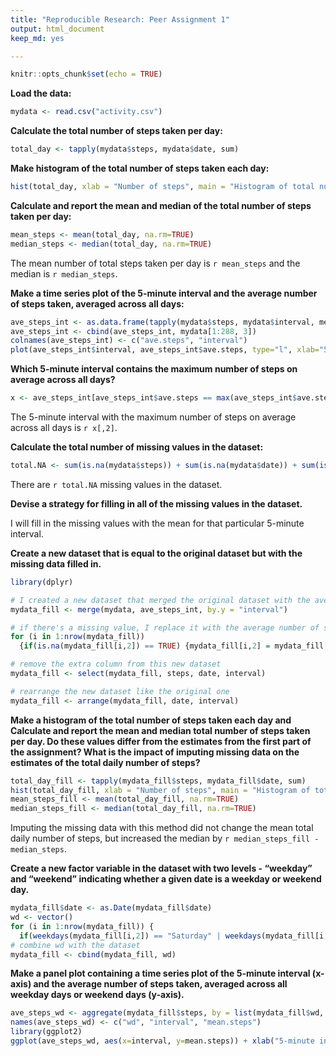 ---
title: "Reproducible Research: Peer Assignment 1"
output: html_document
keep_md: yes

---

```{r setup, include=FALSE}
knitr::opts_chunk$set(echo = TRUE)
```

**Load the data:**

```{r}
mydata <- read.csv("activity.csv")

```

**Calculate the total number of steps taken per day:**

```{r}
total_day <- tapply(mydata$steps, mydata$date, sum)

```

**Make histogram of the total number of steps taken each day:**

```{r}
hist(total_day, xlab = "Number of steps", main = "Histogram of total number of steps per day")
```

**Calculate and report the mean and median of the total number of steps taken per day:**

```{r}
mean_steps <- mean(total_day, na.rm=TRUE)
median_steps <- median(total_day, na.rm=TRUE)

```

The mean number of total steps taken per day is `r mean_steps` and the median is `r median_steps`.

**Make a time series plot of the 5-minute interval and the average number of steps taken, averaged across all days:**
```{r}
ave_steps_int <- as.data.frame(tapply(mydata$steps, mydata$interval, mean, na.rm=TRUE))
ave_steps_int <- cbind(ave_steps_int, mydata[1:288, 3])
colnames(ave_steps_int) <- c("ave.steps", "interval")
plot(ave_steps_int$interval, ave_steps_int$ave.steps, type="l", xlab="5-minute interval", ylab="Number of steps", main = "Average number of steps per 5-minute interval")
```

**Which 5-minute interval contains the maximum number of steps on average across all days?**
```{r}
x <- ave_steps_int[ave_steps_int$ave.steps == max(ave_steps_int$ave.steps), ]

```

The 5-minute interval with the maximum number of steps on average across all days is `r x[,2]`.


**Calculate the total number of missing values in the dataset:**
```{r}
total.NA <- sum(is.na(mydata$steps)) + sum(is.na(mydata$date)) + sum(is.na(mydata$interval))

```

There are `r total.NA` missing values in the dataset.

**Devise a strategy for filling in all of the missing values in the dataset.**

I will fill in the missing values with the mean for that particular 5-minute interval.

**Create a new dataset that is equal to the original dataset but with the missing data filled in.**
```{r}
library(dplyr)

# I created a new dataset that merged the original dataset with the average steps by interval dataset.
mydata_fill <- merge(mydata, ave_steps_int, by.y = "interval")

# if there's a missing value, I replace it with the average number of steps for that interval.
for (i in 1:nrow(mydata_fill)) 
  {if(is.na(mydata_fill[i,2]) == TRUE) {mydata_fill[i,2] = mydata_fill[i, 4]}}

# remove the extra column from this new dataset
mydata_fill <- select(mydata_fill, steps, date, interval)

# rearrange the new dataset like the original one
mydata_fill <- arrange(mydata_fill, date, interval)

```

**Make a histogram of the total number of steps taken each day and Calculate and report the mean and median total number of steps taken per day. Do these values differ from the estimates from the first part of the assignment? What is the impact of imputing missing data on the estimates of the total daily number of steps?**

```{r}
total_day_fill <- tapply(mydata_fill$steps, mydata_fill$date, sum)
hist(total_day_fill, xlab = "Number of steps", main = "Histogram of total number of steps per day")
mean_steps_fill <- mean(total_day_fill, na.rm=TRUE)
median_steps_fill <- median(total_day_fill, na.rm=TRUE)
```

Imputing the missing data with this method did not change the mean total daily number of steps, but increased the median by `r median_steps_fill - median_steps`.

**Create a new factor variable in the dataset with two levels - "weekday" and "weekend" indicating whether a given date is a weekday or weekend day.**
```{r}
mydata_fill$date <- as.Date(mydata_fill$date)
wd <- vector()
for (i in 1:nrow(mydata_fill)) {
  if(weekdays(mydata_fill[i,2]) == "Saturday" | weekdays(mydata_fill[i,2]) == "Sunday") {wd[i] = "weekend"} else {wd[i] = "weekday"}}
# combine wd with the dataset
mydata_fill <- cbind(mydata_fill, wd)

```

**Make a panel plot containing a time series plot of the 5-minute interval (x-axis) and the average number of steps taken, averaged across all weekday days or weekend days (y-axis).**
```{r}

ave_steps_wd <- aggregate(mydata_fill$steps, by = list(mydata_fill$wd, mydata_fill$interval), mean, na.rm=TRUE)
names(ave_steps_wd) <- c("wd", "interval", "mean.steps")
library(ggplot2)
ggplot(ave_steps_wd, aes(x=interval, y=mean.steps)) + xlab("5-minute interval") + ylab("Number of steps") + geom_line() + facet_grid(wd~.)

```